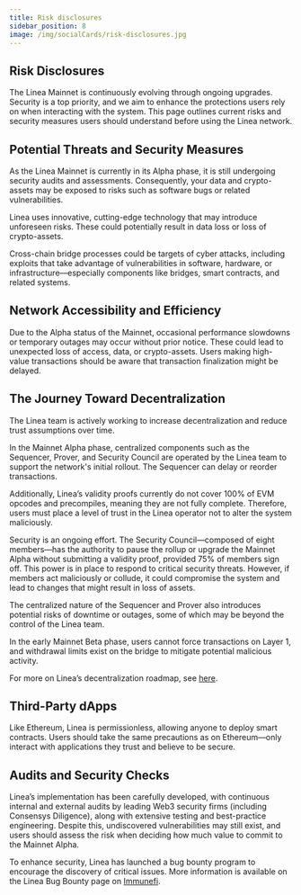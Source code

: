 ```yaml
---
title: Risk disclosures
sidebar_position: 8
image: /img/socialCards/risk-disclosures.jpg
---
```


## Risk Disclosures

The Linea Mainnet is continuously evolving through ongoing upgrades. Security is a top priority, and we aim to enhance the protections users rely on when interacting with the system. This page outlines current risks and security measures users should understand before using the Linea network.

## Potential Threats and Security Measures

As the Linea Mainnet is currently in its Alpha phase, it is still undergoing security audits and assessments. Consequently, your data and crypto-assets may be exposed to risks such as software bugs or related vulnerabilities.

Linea uses innovative, cutting-edge technology that may introduce unforeseen risks. These could potentially result in data loss or loss of crypto-assets.

Cross-chain bridge processes could be targets of cyber attacks, including exploits that take advantage of vulnerabilities in software, hardware, or infrastructure—especially components like bridges, smart contracts, and related systems.

## Network Accessibility and Efficiency

Due to the Alpha status of the Mainnet, occasional performance slowdowns or temporary outages may occur without prior notice. These could lead to unexpected loss of access, data, or crypto-assets. Users making high-value transactions should be aware that transaction finalization might be delayed.

## The Journey Toward Decentralization

The Linea team is actively working to increase decentralization and reduce trust assumptions over time.

In the Mainnet Alpha phase, centralized components such as the Sequencer, Prover, and Security Council are operated by the Linea team to support the network's initial rollout. The Sequencer can delay or reorder transactions.

Additionally, Linea’s validity proofs currently do not cover 100% of EVM opcodes and precompiles, meaning they are not fully complete. Therefore, users must place a level of trust in the Linea operator not to alter the system maliciously.

Security is an ongoing effort. The Security Council—composed of eight members—has the authority to pause the rollup or upgrade the Mainnet Alpha without submitting a validity proof, provided 75% of members sign off. This power is in place to respond to critical security threats. However, if members act maliciously or collude, it could compromise the system and lead to changes that might result in loss of assets.

The centralized nature of the Sequencer and Prover also introduces potential risks of downtime or outages, some of which may be beyond the control of the Linea team.

In the early Mainnet Beta phase, users cannot force transactions on Layer 1, and withdrawal limits exist on the bridge to mitigate potential malicious activity.

For more on Linea’s decentralization roadmap, see [here](https://docs.linea.build/decentralization-roadmap).

## Third-Party dApps

Like Ethereum, Linea is permissionless, allowing anyone to deploy smart contracts. Users should take the same precautions as on Ethereum—only interact with applications they trust and believe to be secure.

## Audits and Security Checks

Linea’s implementation has been carefully developed, with continuous internal and external audits by leading Web3 security firms (including Consensys Diligence), along with extensive testing and best-practice engineering. Despite this, undiscovered vulnerabilities may still exist, and users should assess the risk when deciding how much value to commit to the Mainnet Alpha.

To enhance security, Linea has launched a bug bounty program to encourage the discovery of critical issues. More information is available on the Linea Bug Bounty page on [Immunefi](https://immunefi.com/bounty/linea/).
